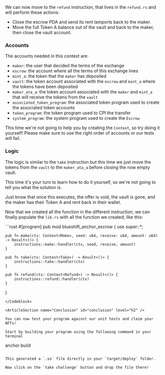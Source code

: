 <ArticleSection name="Refund" id="refund" level="h2" />

We can now move to the `refund` instruction, that lives in the `refund.rs` and will perform these actions:
- Close the escrow PDA and send its rent lamports back to the maker.
- Move the full Token A balance out of the vault and back to the maker, then close the vault account.

### Accounts 

The accounts needed in this context are:
- `maker`: the user that decided the terms of the exchange
- `escrow`: the account where all the terms of this exchange lives
- `mint_a`: the token that the `maker` has deposited
- `vault`: the token account associated with the `escrow` and `mint_a` where the tokens have been deposited
- `maker_ata_a`: the token account associated with the `maker` and `mint_a` that will receive the tokens from the `vault`
- `associated_token_program`: the associated token program used to create the associated token accounts
- `token_program`: the token program used to CPI the transfer
- `system_program`: the system program used to create the `Escrow`

This time we're not going to help you by creating the `Context`, so try doing it yourself! Please make sure to use the right order of accounts or our tests will fail.

### Logic 

The logic is similar to the `take` instruction but this time we just move the tokens from the `vault` to the `maker_ata_a` before closing the now empty vault. 

This time it's your turn to learn how to do it yourself, so we're not going to tell you what the solution is.

Just know that once this executes, the offer is void, the vault is gone, and the maker has their Token A and rent back in their wallet.

<ArticleSection name="Entrypoint" id="entrypoint" level="h2" />

Now that we created all the function in the different instruction, we can finally populate the `lib.rs` with all the function we created; like this:

<Codeblock lang="rust">
```rust
#[program]
pub mod blueshift_anchor_escrow {
    use super::*;

    pub fn make(ctx: Context<Make>, seed: u64, receive: u64, amount: u64) -> Result<()> {
        instructions::make::handler(ctx, seed, receive, amount)
    }

    pub fn take(ctx: Context<Take>) -> Result<()> {
        instructions::take::handler(ctx)
    }

    pub fn refund(ctx: Context<Refund>) -> Result<()> {
        instructions::refund::handler(ctx)
    }
}
```
</Codeblock>

<ArticleSection name="Conclusion" id="conclusion" level="h2" />

You can now test your program against our unit tests and claim your NFTs!

Start by building your program using the following command in your terminal

```
anchor build
```

This generated a `.so` file directly in your `target/deploy` folder. 

Now click on the `take challenge` button and drop the file there!
